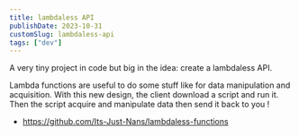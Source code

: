 ```yaml
---
title: lambdaless API
publishDate: 2023-10-31
customSlug: lambdaless-api
tags: ["dev"]
---
```



A very tiny project in code but big in the idea: create a lambdaless API.

Lambda functions are useful to do some stuff like for data manipulation and acquisition. With this new design, the client download a script and run it. Then the script acquire and manipulate data then send it back to you !

- https://github.com/Its-Just-Nans/lambdaless-functions

